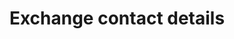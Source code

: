 ---
title: "Exchange contact details"
description: "Description of your new file."
sidebarTitle: "Exchange"
---